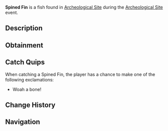 {{FishInfobox
|image          = Spined Fin.png
|rarity         = Limited
|event          = Archeological Site
|sea            = First Sea
|location       = [[Archeological Site]]
|sublocation    = 
|sources        = Fishing Rod
|radar_location = 
|prog_speed     = -10
|xp             = 120
|weather        = 
|time           = 
|season         = 
|bait           = 
|base_weight    = 5
|base_value     = 300
|weight_range   = 3
|base_chance    = 1
|base_resil     = 100
}}
'''Spined Fin''' is a {{Rarity|Limited}} fish found in [[Archeological Site]] during the [[Archeological Site]] event.

== Description ==
{{Description|A jagged, bony fin from a formidable fish, crafted by nature for defense.|Bestiary Entry}}

== Obtainment ==
{{Description|This appears to be something a fish from the coldest regions would rely on for survival...|Bestiary Hint}}

== Catch Quips ==
When catching a Spined Fin, the player has a chance to make one of the following exclamations:
* Woah a bone!

== Change History ==
{{Change History|{{subst:Current Version}}}}

== Navigation ==
{{Fish Navbox|Archeological Site}}